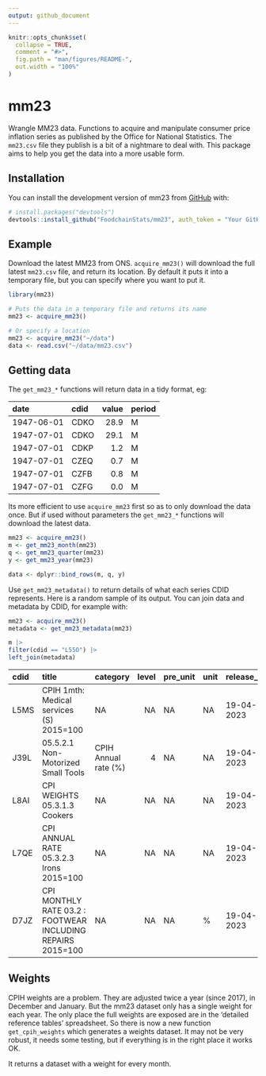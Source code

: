 ```yaml
---
output: github_document
---
```


<!-- README.md is generated from README.Rmd. Please edit that file -->

```r
knitr::opts_chunk$set(
  collapse = TRUE,
  comment = "#>",
  fig.path = "man/figures/README-",
  out.width = "100%"
)
```

# mm23

<!-- badges: start -->
<!-- badges: end -->

Wrangle MM23 data. Functions to acquire and manipulate consumer price inflation
series as published by the Office for National Statistics. The `mm23.csv` file
they publish is a bit of a nightmare to deal with. This package aims to help you
get the data into a more usable form.

## Installation

You can install the development version of mm23 from
[GitHub](https://github.com/) with:

``` r
# install.packages("devtools")
devtools::install_github("FoodchainStats/mm23", auth_token = "Your GitHub PAT")
```

## Example

Download the latest MM23 from ONS. `acquire_mm23()` will download the full latest
`mm23.csv` file, and return its location. By default it puts it into a temporary
file, but you can specify where you want to put it.

```r
library(mm23)

# Puts the data in a temporary file and returns its name
mm23 <- acquire_mm23()

# Or specify a location
mm23 <- acquire_mm23("~/data")
data <- read.csv("~/data/mm23.csv")

```

## Getting data

The `get_mm23_*` functions will return data in a tidy format, eg:

|date       |cdid | value|period |
|:----------|:----|-----:|:------|
|1947-06-01 |CDKO |  28.9|M      |
|1947-07-01 |CDKO |  29.1|M      |
|1947-07-01 |CDKP |   1.2|M      |
|1947-07-01 |CZEQ |   0.7|M      |
|1947-07-01 |CZFB |   0.8|M      |
|1947-07-01 |CZFG |   0.0|M      |

Its more efficient to use `acquire_mm23` first so as to only download the data
once. But if used without parameters the `get_mm23_*` functions will download
the latest data.


```r
mm23 <- acquire_mm23()
m <- get_mm23_month(mm23)
q <- get_mm23_quarter(mm23)
y <- get_mm23_year(mm23)

data <- dplyr::bind_rows(m, q, y)
```

Use `get_mm23_metadata()` to return details of what each series CDID represents.
Here is a random sample of its output. You can join data and metadata by CDID,
for example with:

```r
mm23 <- acquire_mm23()
metadata <- get_mm23_metadata(mm23)

m |>
filter(cdid == "L55O") |>
left_join(metadata)

```

|cdid |title                                                       |category             | level|pre_unit |unit |release_date |next_release |important_notes |
|:----|:-----------------------------------------------------------|:--------------------|-----:|:--------|:----|:------------|:------------|:---------------|
|L5MS |CPIH 1mth: Medical services (S) 2015=100                    |NA                   |    NA|NA       |NA   |19-04-2023   |24 May 2023  |NA              |
|J39L |05.5.2.1 Non-Motorized Small Tools                          |CPIH Annual rate (%) |     4|NA       |NA   |19-04-2023   |24 May 2023  |NA              |
|L8AI |CPI WEIGHTS 05.3.1.3 Cookers                                |NA                   |    NA|NA       |NA   |19-04-2023   |24 May 2023  |NA              |
|L7QE |CPI ANNUAL RATE 05.3.2.3 Irons 2015=100                     |NA                   |    NA|NA       |NA   |19-04-2023   |24 May 2023  |NA              |
|D7JZ |CPI MONTHLY RATE 03.2 : FOOTWEAR INCLUDING REPAIRS 2015=100 |NA                   |    NA|NA       |%    |19-04-2023   |24 May 2023  |NA              |


## Weights

CPIH weights are a problem. They are adjusted twice a year (since 2017), in
December and January. But the mm23 dataset only has a single weight for each
year. The only place the full weights are exposed are in the 'detailed reference
tables' spreadsheet. So there is now a new function `get_cpih_weights` which
generates a weights dataset. It may not be very robust, it needs some testing,
but if everything is in the right place it works OK.

It returns a dataset with a weight for every month.

